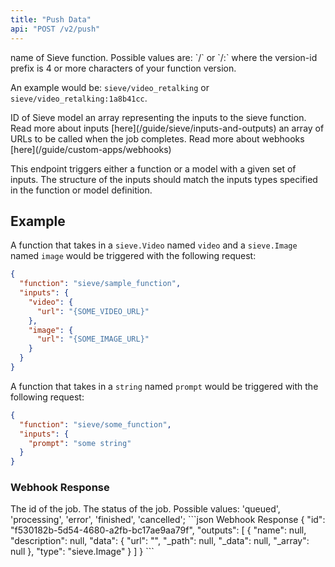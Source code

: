 ```yaml
---
title: "Push Data"
api: "POST /v2/push"
---
```


<ParamField body="function" type="string">
  name of Sieve function. Possible values are: `<organization-name>/<function-name>` or `<organization-name>/<function-name>:<version-id-prefix>` where the version-id prefix is 4 or more characters of your function version.

  An example would be: `sieve/video_retalking` or `sieve/video_retalking:1a8b41cc`.
</ParamField>

<ParamField body="id" type="string">
  ID of Sieve model
</ParamField>

<ParamField body="inputs" type="dict" required>
  an array representing the inputs to the sieve function. Read more about inputs [here](/guide/sieve/inputs-and-outputs)
</ParamField>


<ParamField body="webhook_urls" type="list[string]">
  an array of URLs to be called when the job completes. Read more about webhooks [here](/guide/custom-apps/webhooks)
</ParamField>

This endpoint triggers either a function or a model with a given set of inputs. The structure of the inputs should match the inputs types specified in the function or model definition.

## Example
A function that takes in a `sieve.Video` named `video` and a `sieve.Image` named `image` would be triggered with the following request:
```json
{
  "function": "sieve/sample_function",
  "inputs": {
    "video": {
      "url": "{SOME_VIDEO_URL}"
    },
    "image": {
      "url": "{SOME_IMAGE_URL}"
    }
  }
}
```

A function that takes in a `string` named `prompt` would be triggered with the following request:
```json
{
  "function": "sieve/some_function",
  "inputs": {
    "prompt": "some string"
  }
}
```

### Webhook Response
<ResponseField name="id" type="string">
    The id of the job.
</ResponseField>
<ResponseField name="status" type="string">
The status of the job. Possible values: 'queued', 'processing', 'error', 'finished', 'cancelled';
</ResponseField>
<ResponseField name="output" type="object">
<Expandable title="properties">
<Snippet file="output.mdx" />
</Expandable>
</ResponseField>

<ResponseExample>
```json Webhook Response
{
  "id": "f530182b-5d54-4680-a2fb-bc17ae9aa79f",
  "outputs": [
    {
      "name": null,
      "description": null,
      "data": {
        "url": "<image url>",
        "_path": null,
        "_data": null,
        "_array": null
      },
      "type": "sieve.Image"
    }
  ]
}
```
</ResponseExample>
